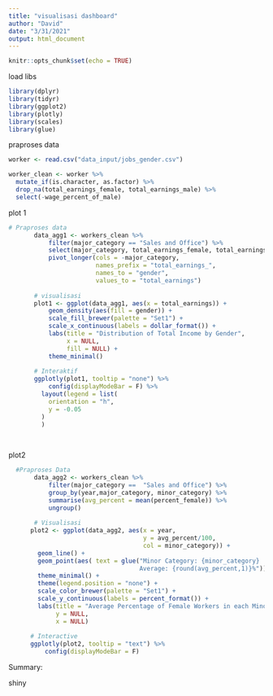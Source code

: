 ```yaml
---
title: "visualisasi dashboard"
author: "David"
date: "3/31/2021"
output: html_document
---
```


```r
knitr::opts_chunk$set(echo = TRUE)
```

load libs
```r
library(dplyr)
library(tidyr)
library(ggplot2)
library(plotly)
library(scales)
library(glue)
```


praproses data
```r

worker <- read.csv("data_input/jobs_gender.csv")

worker_clean <- worker %>% 
  mutate_if(is.character, as.factor) %>% 
  drop_na(total_earnings_female, total_earnings_male) %>% 
  select(-wage_percent_of_male)

```


plot 1
```r
# Praproses data
       data_agg1 <- workers_clean %>% 
           filter(major_category == "Sales and Office") %>% 
           select(major_category, total_earnings_female, total_earnings_male) %>% 
           pivot_longer(cols = -major_category, 
                        names_prefix = "total_earnings_", 
                        names_to = "gender", 
                        values_to = "total_earnings") 
       
       # visualisasi
       plot1 <- ggplot(data_agg1, aes(x = total_earnings)) +
           geom_density(aes(fill = gender)) +
           scale_fill_brewer(palette = "Set1") +
           scale_x_continuous(labels = dollar_format()) +
           labs(title = "Distribution of Total Income by Gender",
                x = NULL, 
                fill = NULL) +
           theme_minimal()
       
       # Interaktif
       ggplotly(plot1, tooltip = "none") %>% 
           config(displayModeBar = F) %>% 
         layout(legend = list(
           orientation = "h", 
           y = -0.05
         )
         )
       
      
```



plot2
```r
  #Praproses Data
       data_agg2 <- workers_clean %>% 
           filter(major_category ==  "Sales and Office") %>% 
           group_by(year,major_category, minor_category) %>% 
           summarise(avg_percent = mean(percent_female)) %>% 
           ungroup()
       
       # Visualisasi
      plot2 <- ggplot(data_agg2, aes(x = year,
                                     y = avg_percent/100, 
                                     col = minor_category)) +
        geom_line() +
        geom_point(aes( text = glue("Minor Category: {minor_category}
                                    Average: {round(avg_percent,1)}%")))+
        theme_minimal() +
        theme(legend.position = "none") +
        scale_color_brewer(palette = "Set1") +
        scale_y_continuous(labels = percent_format()) +
        labs(title = "Average Percentage of Female Workers in each Minor Category Each Year", 
             y = NULL, 
             x = NULL)
      
      # Interactive
      ggplotly(plot2, tooltip = "text") %>% 
          config(displayModeBar = F)
```


Summary: 

shiny

